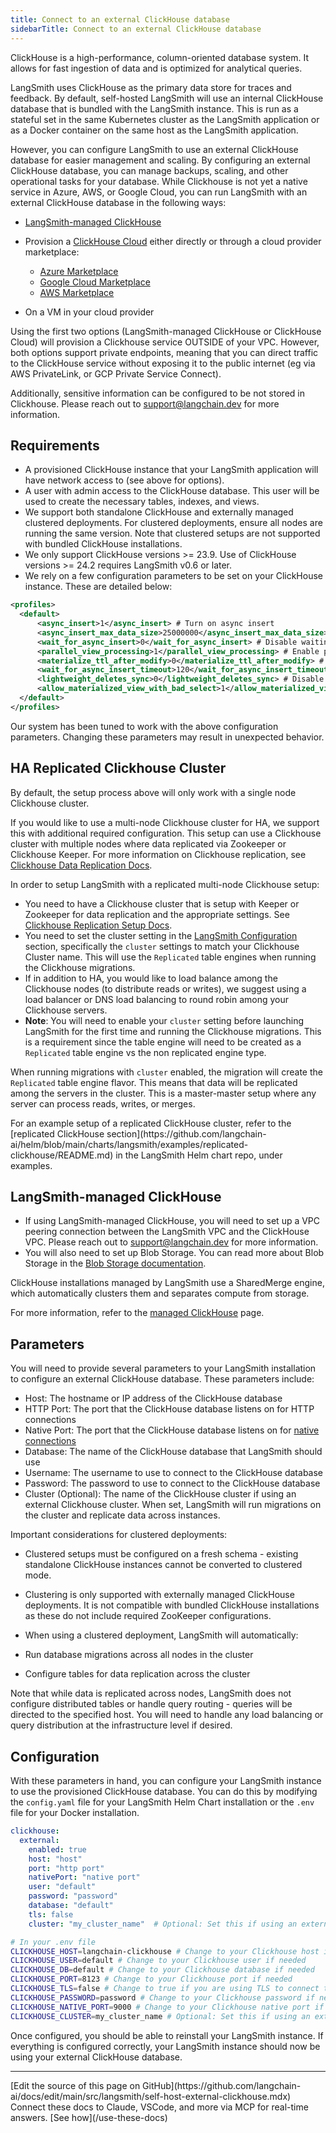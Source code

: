 ```yaml
---
title: Connect to an external ClickHouse database
sidebarTitle: Connect to an external ClickHouse database
---
```


ClickHouse is a high-performance, column-oriented database system. It allows for fast ingestion of data and is optimized for analytical queries.

LangSmith uses ClickHouse as the primary data store for traces and feedback. By default, self-hosted LangSmith will use an internal ClickHouse database that is bundled with the LangSmith instance. This is run as a stateful set in the same Kubernetes cluster as the LangSmith application or as a Docker container on the same host as the LangSmith application.

However, you can configure LangSmith to use an external ClickHouse database for easier management and scaling. By configuring an external ClickHouse database, you can manage backups, scaling, and other operational tasks for your database. While Clickhouse is not yet a native service in Azure, AWS, or Google Cloud, you can run LangSmith with an external ClickHouse database in the following ways:

* [LangSmith-managed ClickHouse](/langsmith/langsmith-managed-clickhouse)

* Provision a [ClickHouse Cloud](https://clickhouse.cloud/) either directly or through a cloud provider marketplace:

    * [Azure Marketplace](https://azuremarketplace.microsoft.com/en-us/marketplace/apps/clickhouse.clickhouse_cloud?tab=Overview)
  * [Google Cloud Marketplace](https://console.cloud.google.com/marketplace/product/clickhouse-public/clickhouse-cloud)
  * [AWS Marketplace](https://aws.amazon.com/marketplace/pp/prodview-jettukeanwrfc)

* On a VM in your cloud provider

<Note>
Using the first two options (LangSmith-managed ClickHouse or ClickHouse Cloud) will provision a Clickhouse service OUTSIDE of your VPC. However, both options support private endpoints, meaning that you can direct traffic to the ClickHouse service without exposing it to the public internet (eg via AWS PrivateLink, or GCP Private Service Connect).

Additionally, sensitive information can be configured to be not stored in Clickhouse. Please reach out to [support@langchain.dev](mailto:support@langchain.dev) for more information.
</Note>

## Requirements

* A provisioned ClickHouse instance that your LangSmith application will have network access to (see above for options).
* A user with admin access to the ClickHouse database. This user will be used to create the necessary tables, indexes, and views.
* We support both standalone ClickHouse and externally managed clustered deployments. For clustered deployments, ensure all nodes are running the same version. Note that clustered setups are not supported with bundled ClickHouse installations.
* We only support ClickHouse versions >= 23.9. Use of ClickHouse versions >= 24.2 requires LangSmith v0.6 or later.
* We rely on a few configuration parameters to be set on your ClickHouse instance. These are detailed below:

```xml
<profiles>
  <default>
      <async_insert>1</async_insert> # Turn on async insert
      <async_insert_max_data_size>25000000</async_insert_max_data_size> # Flush data to disk after 25MB. You may need to adjust this based on your workload.
      <wait_for_async_insert>0</wait_for_async_insert> # Disable waiting for async insert by default
      <parallel_view_processing>1</parallel_view_processing> # Enable parallel view processing
      <materialize_ttl_after_modify>0</materialize_ttl_after_modify> # Disable TTL materialization after modify
      <wait_for_async_insert_timeout>120</wait_for_async_insert_timeout> # Set the timeout for waiting for async insert
      <lightweight_deletes_sync>0</lightweight_deletes_sync> # Disable lightweight deletes sync
      <allow_materialized_view_with_bad_select>1</allow_materialized_view_with_bad_select> # Allow materialized views with legacy SELECT statements that cause CH to fail
  </default>
</profiles>
```

<Warning>
Our system has been tuned to work with the above configuration parameters. Changing these parameters may result in unexpected behavior.
</Warning>

## HA Replicated Clickhouse Cluster

<Warning>
By default, the setup process above will only work with a single node Clickhouse cluster.
</Warning>

If you would like to use a multi-node Clickhouse cluster for HA, we support this with additional required configuration. This setup can use a Clickhouse cluster with multiple nodes where data replicated via Zookeeper or Clickhouse Keeper. For more information on Clickhouse replication, see [Clickhouse Data Replication Docs](https://clickhouse.com/docs/architecture/replication).

In order to setup LangSmith with a replicated multi-node Clickhouse setup:

* You need to have a Clickhouse cluster that is setup with Keeper or Zookeeper for data replication and the appropriate settings. See [Clickhouse Replication Setup Docs](https://clickhouse.com/docs/architecture/replication).
* You need to set the cluster setting in the [LangSmith Configuration](#configuration) section, specifically the `cluster` settings to match your Clickhouse Cluster name. This will use the `Replicated` table engines when running the Clickhouse migrations.
* If in addition to HA, you would like to load balance among the Clickhouse nodes (to distribute reads or writes), we suggest using a load balancer or DNS load balancing to round robin among your Clickhouse servers.
* **Note**: You will need to enable your `cluster` setting before launching LangSmith for the first time and running the Clickhouse migrations. This is a requirement since the table engine will need to be created as a `Replicated` table engine vs the non replicated engine type.

When running migrations with `cluster` enabled, the migration will create the `Replicated` table engine flavor. This means that data will be replicated among the servers in the cluster. This is a master-master setup where any server can process reads, writes, or merges.

<Note>
For an example setup of a replicated ClickHouse cluster, refer to the [replicated ClickHouse section](https://github.com/langchain-ai/helm/blob/main/charts/langsmith/examples/replicated-clickhouse/README.md) in the LangSmith Helm chart repo, under examples.
</Note>

## LangSmith-managed ClickHouse

* If using LangSmith-managed ClickHouse, you will need to set up a VPC peering connection between the LangSmith VPC and the ClickHouse VPC. Please reach out to [support@langchain.dev](mailto:support@langchain.dev) for more information.
* You will also need to set up Blob Storage. You can read more about Blob Storage in the [Blob Storage documentation](/langsmith/self-host-blob-storage).

<Note>
ClickHouse installations managed by LangSmith use a SharedMerge engine, which automatically clusters them and separates compute from storage.
</Note>

For more information, refer to the [managed ClickHouse](/langsmith/langsmith-managed-clickhouse) page.

## Parameters

You will need to provide several parameters to your LangSmith installation to configure an external ClickHouse database. These parameters include:

* Host: The hostname or IP address of the ClickHouse database
* HTTP Port: The port that the ClickHouse database listens on for HTTP connections
* Native Port: The port that the ClickHouse database listens on for [native connections](https://clickhouse.com/docs/en/interfaces/tcp)
* Database: The name of the ClickHouse database that LangSmith should use
* Username: The username to use to connect to the ClickHouse database
* Password: The password to use to connect to the ClickHouse database
* Cluster (Optional): The name of the ClickHouse cluster if using an external Clickhouse cluster. When set, LangSmith will run migrations on the cluster and replicate data across instances.

<Warning>
Important considerations for clustered deployments:

* Clustered setups must be configured on a fresh schema - existing standalone ClickHouse instances cannot be converted to clustered mode.

* Clustering is only supported with externally managed ClickHouse deployments. It is not compatible with bundled ClickHouse installations as these do not include required ZooKeeper configurations.

* When using a clustered deployment, LangSmith will automatically:

* Run database migrations across all nodes in the cluster
* Configure tables for data replication across the cluster

Note that while data is replicated across nodes, LangSmith does not configure distributed tables or handle query routing - queries will be directed to the specified host. You will need to handle any load balancing or query distribution at the infrastructure level if desired.
</Warning>

## Configuration

With these parameters in hand, you can configure your LangSmith instance to use the provisioned ClickHouse database. You can do this by modifying the `config.yaml` file for your LangSmith Helm Chart installation or the `.env` file for your Docker installation.

<CodeGroup>

```yaml Helm
clickhouse:
  external:
    enabled: true
    host: "host"
    port: "http port"
    nativePort: "native port"
    user: "default"
    password: "password"
    database: "default"
    tls: false
    cluster: "my_cluster_name"  # Optional: Set this if using an external Clickhouse cluster
```

```bash Docker
# In your .env file
CLICKHOUSE_HOST=langchain-clickhouse # Change to your Clickhouse host if using external Clickhouse. Otherwise, leave it as is
CLICKHOUSE_USER=default # Change to your Clickhouse user if needed
CLICKHOUSE_DB=default # Change to your Clickhouse database if needed
CLICKHOUSE_PORT=8123 # Change to your Clickhouse port if needed
CLICKHOUSE_TLS=false # Change to true if you are using TLS to connect to Clickhouse. Otherwise, leave it as is
CLICKHOUSE_PASSWORD=password # Change to your Clickhouse password if needed
CLICKHOUSE_NATIVE_PORT=9000 # Change to your Clickhouse native port if needed
CLICKHOUSE_CLUSTER=my_cluster_name # Optional: Set this if using an external Clickhouse cluster
```

</CodeGroup>

Once configured, you should be able to reinstall your LangSmith instance. If everything is configured correctly, your LangSmith instance should now be using your external ClickHouse database.

---

<Callout icon="pen-to-square" iconType="regular">
    [Edit the source of this page on GitHub](https://github.com/langchain-ai/docs/edit/main/src/langsmith/self-host-external-clickhouse.mdx)
</Callout>
<Tip icon="terminal" iconType="regular">
    Connect these docs to Claude, VSCode, and more via MCP for    real-time answers. [See how](/use-these-docs)
</Tip>
